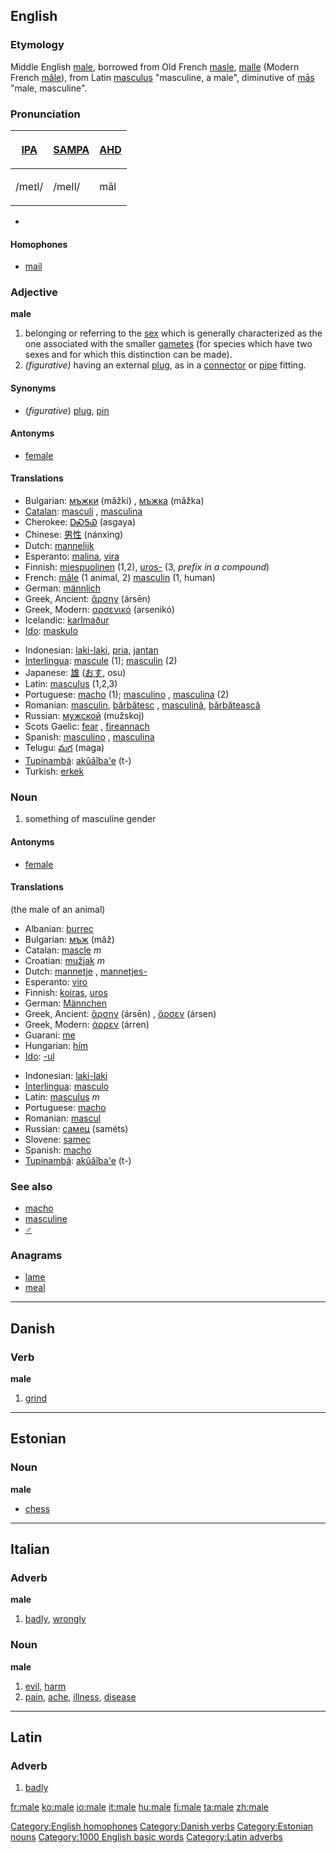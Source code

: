 {{see2|Malé|mâle}}
==English==

===Etymology===
Middle English [[male]], borrowed from Old French [[masle]], [[malle]] (Modern French [[mâle]]), from Latin [[masculus]] "masculine, a male", diminutive of [[mas|mās]] "male, masculine".

===Pronunciation===
{| border=1 cellpadding=5
! [[w:IPA|IPA]] !! [[w:SAMPA|SAMPA]] !! [[AHD]]
|-
| /meɪl/ || /meIl/ || māl
|}

*{{audio|en-us-male.ogg|Audio (US)}}

====Homophones====
*[[mail]]
[[Category:English homophones]]

===Adjective===
'''male''' {{notcomp}}

#belonging or referring to the [[sex]] which is generally characterized as the one associated with the smaller [[gamete]]s (for species which have two sexes and for which this distinction can be made).
#''(figurative)'' having an external [[plug]], as in a [[connector]] or [[pipe]] fitting.

====Synonyms====
* (''figurative'') [[plug]], [[pin]]

====Antonyms====
*[[female]]

====Translations====
{{top}}
*Bulgarian: [[мъжки]] (mǎžki) {{m}}, [[мъжка]] (mǎžka) {{f}}
*[[Catalan]]: [[masculí]] {{m}}, [[masculina]] {{f}}
*Cherokee: [[ᎠᏍᎦᏯ]] (asgaya)
*Chinese: [[男性]] (nánxìng)
*Dutch: [[mannelijk]]
*Esperanto: [[malina]], [[vira]]
*Finnish: [[miespuolinen]] (1,2), [[uros|uros-]] (3, ''prefix in a compound'')
*French: [[mâle]] (1 animal, 2) [[masculin]] (1, human)
*German: [[männlich]]
*Greek, Ancient: [[ἄρσην]] (ársēn)
*Greek, Modern: [[αρσενικό]] (arsenikó)
*Icelandic: [[karlmaður]]
*[[Ido]]: [[maskulo]]
{{mid}}
*Indonesian: [[laki-laki]], [[pria]], [[jantan]]
*[[Interlingua]]: [[mascule]] (1); [[masculin]] (2)
*Japanese: [[雄]] ([[おす]], osu)
*Latin: [[masculus]] (1,2,3)
*Portuguese: [[macho]] {{m}} (1); [[masculino]] {{m}}, [[masculina]] {{f}} (2)
*Romanian: [[masculin]], [[bărbătesc]] {{m}}, [[masculină]], [[bărbătească]] {{f}}
*Russian: [[мужской]] (mužskoj)
*Scots Gaelic: [[fear#Scots Gaelic|fear]] {{m}}, [[fireannach]] {{m}}
*Spanish: [[masculino]] {{m}}, [[masculina]] {{f}}
*Telugu: [[మగ]] (maga)
*[[Tupinambá]]: [[akûãîba'e]] (t-)
*Turkish: [[erkek]]
{{bottom}}

===Noun===
{{en-noun-reg}}

#something of masculine gender

====Antonyms====
*[[female]]

====Translations====
(the male of an animal)
{{top}}
*Albanian: [[burrec]]
*Bulgarian: [[мъж]] (mǎž) {{m}}
*Catalan: [[mascle]] ''m''
*Croatian: [[mužjak]] ''m''
*Dutch: [[mannetje]] {{n}}, [[mannetjes-]]
*Esperanto: [[viro]]
*Finnish: [[koiras]], [[uros]]
*German: [[Männchen]] {{n}}
*Greek, Ancient: [[ἄρσην]] (ársēn) {{m}}, [[ἄρσεν]] (ársen) {{n}}
*Greek, Modern: [[άρρεν]] (árren)
*Guaraní: [[me]]
*Hungarian: [[hím]]
*[[Ido]]: [[-ul]]
{{mid}}
*Indonesian: [[laki-laki]]
*[[Interlingua]]: [[masculo]]
*Latin: [[masculus]] ''m''
*Portuguese: [[macho]] {{m}}
*Romanian: [[mascul]]
*Russian: [[самец]] (saméts) {{m}}
*Slovene: [[samec]] {{m}}
*Spanish: [[macho]] {{m}}
*[[Tupinambá]]: [[akûãîba'e]] (t-)
{{bottom}}

===See also===
*[[macho]]
*[[masculine]]
*[[♂]]

===Anagrams===
*[[lame]]
*[[meal]]


----

==Danish==

===Verb===
'''male'''

#[[grind]]

[[Category:Danish verbs]]


----

==Estonian==
===Noun===
'''male'''
* [[chess]]

[[Category:Estonian nouns]]


----

==Italian==
===Adverb===
'''male'''
# [[badly]], [[wrongly]]
===Noun===
'''male''' {{m}}
# [[evil]], [[harm]]
# [[pain]], [[ache]], [[illness]], [[disease]]


----

==Latin==
===Adverb===
{{la-ad|male|peius|pessim&#275;}}
#[[badly]]

[[Category:1000 English basic words]]
[[Category:Latin adverbs]]

[[fr:male]]
[[ko:male]]
[[io:male]]
[[it:male]]
[[hu:male]]
[[fi:male]]
[[ta:male]]
[[zh:male]]